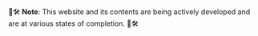 
::: {.alert .alert-info}
🚧🛠️ **Note**: This website and its contents are being actively developed and are at various
states of completion. 🚧🛠️
:::
